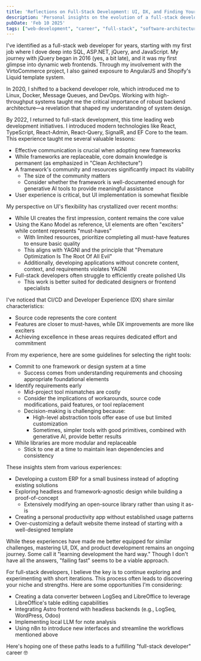 ```yaml
---
title: 'Reflections on Full-Stack Development: UI, DX, and Finding Your Path'
description: 'Personal insights on the evolution of a full-stack developer career, discussing the relative importance of UI, DX, and core development principles'
pubDate: 'Feb 10 2025'
tags: ["web-development", "career", "full-stack", "software-architecture"]
---
```


I've identified as a full-stack web developer for years, starting with my first job where I dove deep into SQL, ASP.NET, jQuery, and JavaScript. My journey with jQuery began in 2016 (yes, a bit late), and it was my first glimpse into dynamic web frontends. Through my involvement with the VirtoCommerce project, I also gained exposure to AngularJS and Shopify's Liquid template system.

In 2020, I shifted to a backend developer role, which introduced me to Linux, Docker, Message Queues, and DevOps. Working with high-throughput systems taught me the critical importance of robust backend architecture—a revelation that shaped my understanding of system design.

By 2022, I returned to full-stack development, this time leading web development initiatives. I introduced modern technologies like React, TypeScript, React-Admin, React-Query, SignalR, and EF Core to the team. This experience taught me several valuable lessons:

- Effective communication is crucial when adopting new frameworks
- While frameworks are replaceable, core domain knowledge is permanent (as emphasized in "Clean Architecture")
- A framework's community and resources significantly impact its viability
  - The size of the community matters
  - Consider whether the framework is well-documented enough for generative AI tools to provide meaningful assistance
- User experience is critical, but UI implementation is somewhat flexible

My perspective on UI's flexibility has crystallized over recent months:
- While UI creates the first impression, content remains the core value
- Using the Kano Model as reference, UI elements are often "exciters" while content represents "must-haves"
  - With limited resources, prioritize completing all must-have features to ensure basic quality
  - This aligns with YAGNI and the principle that "Premature Optimization Is The Root Of All Evil"
  - Additionally, developing applications without concrete content, context, and requirements violates YAGNI
- Full-stack developers often struggle to efficiently create polished UIs
  - This work is better suited for dedicated designers or frontend specialists

I've noticed that CI/CD and Developer Experience (DX) share similar characteristics:
- Source code represents the core content
- Features are closer to must-haves, while DX improvements are more like exciters
- Achieving excellence in these areas requires dedicated effort and commitment

From my experience, here are some guidelines for selecting the right tools:
- Commit to one framework or design system at a time
  - Success comes from understanding requirements and choosing appropriate foundational elements
- Identify requirements early
  - Mid-project tool mismatches are costly
  - Consider the implications of workarounds, source code modifications, paid features, or tool replacement
  - Decision-making is challenging because:
    - High-level abstraction tools offer ease of use but limited customization
    - Sometimes, simpler tools with good primitives, combined with generative AI, provide better results
- While libraries are more modular and replaceable
  - Stick to one at a time to maintain lean dependencies and consistency

These insights stem from various experiences:
- Developing a custom ERP for a small business instead of adopting existing solutions
- Exploring headless and framework-agnostic design while building a proof-of-concept
  - Extensively modifying an open-source library rather than using it as-is
- Creating a personal productivity app without established usage patterns
- Over-customizing a default website theme instead of starting with a well-designed template

While these experiences have made me better equipped for similar challenges, mastering UI, DX, and product development remains an ongoing journey. Some call it "learning development the hard way." Though I don't have all the answers, "failing fast" seems to be a viable approach.

For full-stack developers, I believe the key is to continue exploring and experimenting with short iterations. This process often leads to discovering your niche and strengths. Here are some opportunities I'm considering:
- Creating a data converter between LogSeq and LibreOffice to leverage LibreOffice's table editing capabilities
- Integrating Astro frontend with headless backends (e.g., LogSeq, WordPress, Odoo)
- Implementing local LLM for note analysis
- Using n8n to introduce new interfaces and streamline the workflows mentioned above

Here's hoping one of these paths leads to a fulfilling "full-stack developer" career 🤓